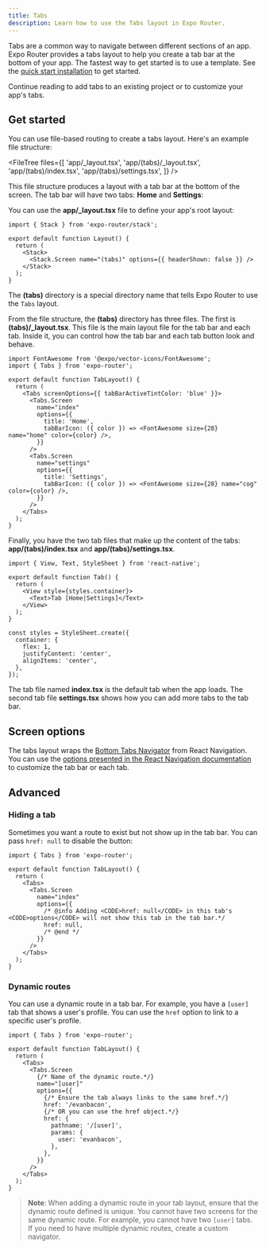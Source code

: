 ```yaml
---
title: Tabs
description: Learn how to use the Tabs layout in Expo Router.
---
```



Tabs are a common way to navigate between different sections of an app. Expo Router provides a tabs layout to help you create a tab bar at the bottom of your app. The fastest way to get started is to use a template. See the [quick start installation](/router/installation/#quick-start) to get started.

Continue reading to add tabs to an existing project or to customize your app's tabs.

<VideoBoxLink
  videoId="BElPB4Ai3j0"
  title="Using a Tab Navigator with Expo Router"
  description="Configure the tab icons, nest navigators and manage navigation history."
/>

## Get started

You can use file-based routing to create a tabs layout. Here's an example file structure:

<FileTree
  files={[
    'app/_layout.tsx',
    'app/(tabs)/_layout.tsx',
    'app/(tabs)/index.tsx',
    'app/(tabs)/settings.tsx',
  ]}
/>

This file structure produces a layout with a tab bar at the bottom of the screen. The tab bar will have two tabs: **Home** and **Settings**:

<ContentSpotlight
  alt="A screenshot of a tab bar with two tabs: Home and Settings."
  src="/static/images/expo-router/tabs.png"
  className="max-w-[540px]"
/>

You can use the **app/\_layout.tsx** file to define your app's root layout:

```tsx app/_layout.tsx
import { Stack } from 'expo-router/stack';

export default function Layout() {
  return (
    <Stack>
      <Stack.Screen name="(tabs)" options={{ headerShown: false }} />
    </Stack>
  );
}
```

The **(tabs)** directory is a special directory name that tells Expo Router to use the `Tabs` layout.

From the file structure, the **(tabs)** directory has three files. The first is **(tabs)/\_layout.tsx**. This file is the main layout file for the tab bar and each tab. Inside it, you can control how the tab bar and each tab button look and behave.

```tsx app/(tabs)/_layout.tsx
import FontAwesome from '@expo/vector-icons/FontAwesome';
import { Tabs } from 'expo-router';

export default function TabLayout() {
  return (
    <Tabs screenOptions={{ tabBarActiveTintColor: 'blue' }}>
      <Tabs.Screen
        name="index"
        options={{
          title: 'Home',
          tabBarIcon: ({ color }) => <FontAwesome size={28} name="home" color={color} />,
        }}
      />
      <Tabs.Screen
        name="settings"
        options={{
          title: 'Settings',
          tabBarIcon: ({ color }) => <FontAwesome size={28} name="cog" color={color} />,
        }}
      />
    </Tabs>
  );
}
```

Finally, you have the two tab files that make up the content of the tabs: **app/(tabs)/index.tsx** and **app/(tabs)/settings.tsx**.

```tsx app/(tabs)/index.tsx & app/(tabs)/settings.tsx
import { View, Text, StyleSheet } from 'react-native';

export default function Tab() {
  return (
    <View style={styles.container}>
      <Text>Tab [Home|Settings]</Text>
    </View>
  );
}

const styles = StyleSheet.create({
  container: {
    flex: 1,
    justifyContent: 'center',
    alignItems: 'center',
  },
});
```

The tab file named **index.tsx** is the default tab when the app loads. The second tab file **settings.tsx** shows how you can add more tabs to the tab bar.

## Screen options

The tabs layout wraps the [Bottom Tabs Navigator](https://reactnavigation.org/docs/bottom-tab-navigator) from React Navigation. You can use the [options presented in the React Navigation documentation](https://reactnavigation.org/docs/bottom-tab-navigator/#options) to customize the tab bar or each tab.

## Advanced

### Hiding a tab

Sometimes you want a route to exist but not show up in the tab bar. You can pass `href: null` to disable the button:

```tsx app/(tabs)/_layout.tsx
import { Tabs } from 'expo-router';

export default function TabLayout() {
  return (
    <Tabs>
      <Tabs.Screen
        name="index"
        options={{
          /* @info Adding <CODE>href: null</CODE> in this tab's <CODE>options</CODE> will not show this tab in the tab bar.*/
          href: null,
          /* @end */
        }}
      />
    </Tabs>
  );
}
```

### Dynamic routes

You can use a dynamic route in a tab bar. For example, you have a `[user]` tab that shows a user's profile. You can use the `href` option to link to a specific user's profile.

```tsx app/(tabs)/_layout.tsx
import { Tabs } from 'expo-router';

export default function TabLayout() {
  return (
    <Tabs>
      <Tabs.Screen
        {/* Name of the dynamic route.*/}
        name="[user]"
        options={{
          {/* Ensure the tab always links to the same href.*/}
          href: '/evanbacon',
          {/* OR you can use the href object.*/}
          href: {
            pathname: '/[user]',
            params: {
              user: 'evanbacon',
            },
          },
        }}
      />
    </Tabs>
  );
}
```

> **Note**: When adding a dynamic route in your tab layout, ensure that the dynamic route defined is unique. You cannot have two screens for the same dynamic route. For example, you cannot have two `[user]` tabs. If you need to have multiple dynamic routes, create a custom navigator.
